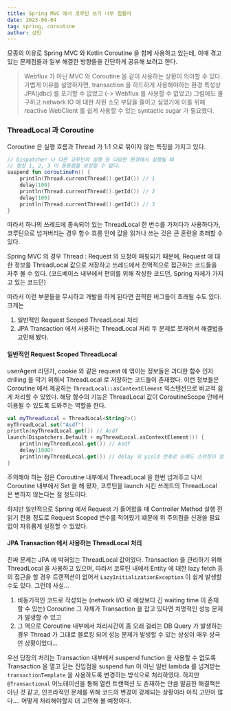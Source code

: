 ```yaml
---
title: Spring MVC 에서 코루틴 쓰기 너무 힘들어
date: 2023-06-04
tag: spring, coroutine
author: 상민
---
```


모종의 이유로 Spring MVC 와 Kotlin Coroutine 을 함께 사용하고 있는데, 이때 겪고 있는 문제점들과 일부 해결한 방향들을 간단하게 공유해 보려고 한다.

> Webflux 가 아닌 MVC 와 Coroutine 을 같이 사용하는 상황이 의아할 수 있다.
> 가볍게 이유를 설명하자면, transaction 을 하드하게 사용해야하는 환경 특성상 JPA(jdbc) 를 포기할 수 없었고 (-> Webflux 를 사용할 수 없었고) 그럼에도 불구하고 network IO 에 대한 자원 소모 부담을 줄이고 싶었기에 이를 위해 reactive WebClient 를 쉽게 사용할 수 있는 syntactic sugar 가 필요했다.

### ThreadLocal 과 Coroutine
Coroutine 은 실행 흐름과 Thread 가 1:1 으로 묶이지 않는 특징을 가지고 있다.
```kotlin
// Dispatcher 나 다른 코루틴의 실행 등 다양한 환경에서 실행될 때
// 항상 1, 2, 3 이 동등함을 보장할 수 없다.
suspend fun coroutineFn() {
	println(Thread.currentThread().getId()) // 1
	delay(100)
	println(Thread.currentThread().getId()) // 2
	delay(100)
	println(Thread.currentThread().getId()) // 3
}
```

따라서 하나의 쓰레드에 종속되어 있는 ThreadLocal 한 변수를 가져다가 사용하다가, 코루틴으로 넘겨버리는 경우 함수 흐름 안에 값을 읽거나 쓰는 것은 큰 혼란을 초래할 수 있다.

Spring MVC 의 경우 Thread : Request 의 요청이 매핑되기 때문에, Request 에 대한 정보를 ThreadLocal 값으로 저장하고 쓰레드에서 전역적으로 접근하는 코드들을 자주 볼 수 있다. (코드베이스 내부에서 편의를 위해 작성한 코드던, Spring 자체가 가지고 있는 코드던)

따라서 이런 부분들을 무시하고 개발을 하게 된다면 끔찍한 버그들이 초래될 수도 있다. 크게는
1. 일반적인 Request Scoped ThreadLocal 처리
2. JPA Transaction 에서 사용하는 ThreadLocal 처리 
두 문제로 쪼개어서 해결법을 고민해 봤다.

#### 일반적인 Request Scoped ThreadLocal
userAgent 라던가, cookie 와 같은 request 에 엮이는 정보들은 과다한 함수 인자 drilling 을 막기 위해서 ThreadLocal 로 저장하는 코드들이 존재했다. 이런 정보들은 Coroutine 에서 제공하는 `ThreadLocal::asContextElement` 익스텐션으로 비교적 쉽게 처리할 수 있었다.
해당 함수의 기능은 ThreadLocal 값이 CoroutineScope 안에서 이용될 수 있도록 도와주는 역할을 한다.
```kotlin
val myThreadLocal = ThreadLocal<String?>()
myThreadLocal.set("Asdf")
println(myThreadLocal.get()) // Asdf
launch(Dispatchers.Default + myThreadLocal.asContextElement()) {
	println(myThreadLocal.get()) // Asdf
	delay(1000)
	println(myThreadLocal.get()) // delay 의 yield 전후로 쓰레드 스위칭이 있을 수 있지만 여전히 Asdf 임을 보장한다.
}
```

주의해야 하는 점은 Coroutine 내부에서 ThreadLocal 을 한번 넘겨주고 나서 Coroutine 내부에서 Set 을 해 봤자, 코루틴을 launch 시킨 쓰레드의 ThreadLocal 은 변하지 않는다는 점 정도이다.

하지만 일반적으로 Spring 에서 Request 가 들어왔을 때 Controller Method 실행 전 읽기 전용 정도로 Request Scoped 변수를 적어줬기 떄문에 위 주의점을 신경쓸 필요 없이 자유롭게 설정할 수 있었다.

#### JPA Transaction 에서 사용하는 ThreadLocal 처리
진짜 문제는 JPA 에 박혀있는 ThreadLocal 값이었다. Transaction 을 관리하기 위해 ThreadLocal 을 사용하고 있으며, 따라서 코루틴 내에서 Entity 에 대한 lazy fetch 등의 접근을 할 경우 트랜잭션이 없어서 `LazyInitializationException` 이 쉽게 발생할 수도 있다.
그런데 사실...
1. 비동기적인 코드로 작성되는 (network I/O 로 예상보다 긴 waiting time 이 존재할 수 있는) Coroutine 그 자체가 Transaction 을 잡고 있다면 치명적인 성능 문제가 발생할 수 있고
2. 그 역으로 Coroutine 내부에서 처리시간이 좀 오래 걸리는 DB Query 가 발생하는 경우 Thread 가 그대로 블로킹 되어 성능 문제가 발생할 수 있는
상성이 매우 상극인 상황이었다...

우선 당장의 처리는 Transaction 내부에서 suspend function 을 사용할 수 없도록 Transaction 을 열고 닫는 진입점을 suspend fun 이 아닌 일반 lambda 를 넘겨받는 `transactionTemplate` 을 사용하도록 변경하는 방식으로 처리하였다. 하지만 `@Transactional` 어노테이션을 통해 열린 트랜잭션 도 존재하는 만큼 말끔한 해결책은 아닌 것 같고, 인프라적인 문제를 위해 코드의 변경이 강제되는 상황이라 아직 고민이 많다.... 어떻게 처리해야할지 더 고민해 볼 예정이다.
